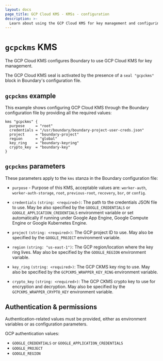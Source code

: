 ```yaml
---
layout: docs
page_title: GCP Cloud KMS - KMSs - configuration
description: >-
  Learn about using the GCP Cloud KMS for key management and configuring parameters and authentication. View an example gcpkms configuration.
---
```


# `gcpckms` KMS

The GCP Cloud KMS configures Boundary to use GCP Cloud KMS for key management.

The GCP Cloud KMS seal is activated by the presence of a `seal "gcpckms"` block in Boundary's configuration file.

## `gcpckms` example

This example shows configuring GCP Cloud KMS through the Boundary
configuration file by providing all the required values:

```hcl
kms "gcpckms" {
  purpose     = "root"
  credentials = "/usr/boundary/boundary-project-user-creds.json"
  project     = "boundary-project"
  region      = "global"
  key_ring    = "boundary-keyring"
  crypto_key  = "boundary-key"
}
```

## `gcpckms` parameters

These parameters apply to the `kms` stanza in the Boundary configuration file:

- `purpose` - Purpose of this KMS, acceptable values are: `worker-auth`, `worker-auth-storage`,
   `root`, `previous-root`, `recovery`, `bsr`, or `config`.

- `credentials` `(string: <required>)`: The path to the credentials JSON file
  to use. May be also specified by the `GOOGLE_CREDENTIALS` or
  `GOOGLE_APPLICATION_CREDENTIALS` environment variable or set automatically if
  running under Google App Engine, Google Compute Engine or Google Kubernetes
  Engine.

- `project` `(string: <required>)`: The GCP project ID to use. May also be
  specified by the `GOOGLE_PROJECT` environment variable.

- `region` `(string: "us-east-1")`: The GCP region/location where the key ring
  lives. May also be specified by the `GOOGLE_REGION` environment variable.

- `key_ring` `(string: <required>)`: The GCP CKMS key ring to use. May also be specified
  by the `GCPCKMS_WRAPPER_KEY_RING` environment variable.

- `crypto_key` `(string: <required>)`: The GCP CKMS crypto key to use for
  encryption and decryption. May also be specified by the `GCPCKMS_WRAPPER_CRYPTO_KEY`
  environment variable.

## Authentication &amp; permissions

Authentication-related values must be provided, either as environment
variables or as configuration parameters.

GCP authentication values:

- `GOOGLE_CREDENTIALS` or `GOOGLE_APPLICATION_CREDENTIALS`
- `GOOGLE_PROJECT`
- `GOOGLE_REGION`

